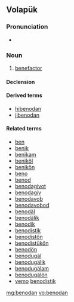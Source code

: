 ==Volapük==

===Pronunciation===
* {{IPA|[benoˈdan]|lang=vo}}

===Noun===
{{vo-noun}}

# {{qualifier|male or female}} [[benefactor]]

====Declension====
{{vo-decl-noun}}

====Derived terms====
* [[hibenodan]]
* [[jibenodan]]

====Related terms====
* [[ben]]
* [[benik]]
* [[benikam]]
* [[beniköl]]
* [[benikön]]
* [[beno]]
* [[benod]]
* [[benodagivot]]
* [[benodagiv]]
* [[benodavob]]
* [[benodavobod]]
* [[benodäl]]
* [[benodälik]]
* [[benodik]]
* [[benodistik]]
* [[benodistön]]
* [[benodistükön]]
* [[benodön]]
* [[benodugäl]]
* [[benodugälik]]
* [[benodugälam]]
* [[benodugälön]]
* [[vemo]] [[benodistik]]

[[mg:benodan]]
[[vo:benodan]]